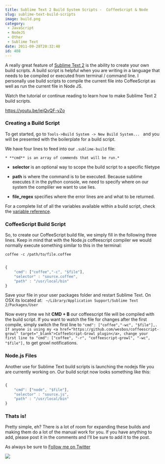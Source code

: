 ```yaml
---
title: Sublime Text 2 Build System Scripts -  CoffeeScript & Node
slug: sublime-text-build-scripts
image: build.png
category:
 - JavaScript
 - NodeJS
 - Other
 - Sublime Text
date: 2011-09-28T20:32:48
id: 408
---
```


A really great feature of <a href="http://www.sublimetext.com/2" target="blank">Sublime Text 2</a> is the ability to create your own build scripts. A build script is helpful when you are writing in a language that needs to be compiled or executed from terminal / command line. I personally use build scripts to compile the current file into CoffeeScript as well as run the current file in Node JS.

Watch the tutorial or continue reading to learn how to make Sublime Text 2 build scripts.

https://youtu.be/iejQvQF-vZo

<h3>Creating a Build Script</h3>

To get started, go to `Tools->Build System -> New Build System... ` and you will be presented with the boilerplate for a build script.

We have four lines to feed into our `.sublime-build` file:


    * **cmd** is an array of commends that will be run.*
* **selector** is an optional way to scope the build script to a specific filetype

* **path** is where the command is to be executed. Because sublime executes it in the python console, we need to specify where on our system the compliler we want to use lies.

* **file_regex** specifies where the error lines are and what to be returned.



For a complete list of all the variables available within a build script, check the <a href="http://sublimetext.info/docs/en/reference/build_systems.html" target="_blank">variable reference</a>.

<h3>CoffeeScript Build Script</h3>

So, to create our CoffeeScript build file, we simply fill in the following three lines. Keep in mind that with the Node.js coffeescript compiler we would normally execute something similar to this in the terminal:

`coffee -c /path/to/file.coffee`


```js

{
    "cmd": ["coffee","-c", "$file"],
    "selector" : "source.coffee",
    "path" : "/usr/local/bin"
}

```

Save your file in your user packages folder and restart Sublime Text. On OSX its located at:
` ~/Library/Application Support/Sublime Text 2/Packages/User`

Now every time we hit **CMD + B** our coffeescript file will be compiled with the build script. If you want to watch the file for changes after the first compile, simply switch the first line to `"cmd": ["coffee","-wc", "$file"],. If anyone is using my <a href="https://github.com/wesbos/coffeescript-growl" target="_blank">CoffeeScript-Growl plugin</a>, change your first line to "cmd": ["coffee", "-r", "coffeescript-growl", "-wc", "$file"],` to get growl notifications.

<h3>Node.js Files</h3>

Another use for Sublime Text build scripts is launching the nodejs file you are currently working on. Our build script now looks something like this:


```js

{
    "cmd": ["node", "$file"],
    "selector" : "source.js",
    "path" : "/usr/local/bin"
}

```

<h3>Thats is!</h3>

Pretty simple, eh? There is a lot of room for expanding these builds and making them do a lot of the manual work for you. If you have anything to add, please post it in the comments and I'll be sure to add it to the post.

As always be sure to <a href="http://www.twitter.com" target="_blank">Follow me on Twitter</a>

<a href="https://sublimetextbook.com/?utm_source=buildsystems&utm_medium=banner&utm_campaign=product"><img src="facebook-share2.png" /></a>
